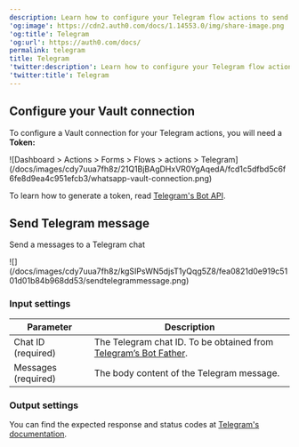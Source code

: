 ```yaml
---
description: Learn how to configure your Telegram flow actions to send messages.
'og:image': https://cdn2.auth0.com/docs/1.14553.0/img/share-image.png
'og:title': Telegram
'og:url': https://auth0.com/docs/
permalink: telegram
title: Telegram
'twitter:description': Learn how to configure your Telegram flow actions to send messages.
'twitter:title': Telegram
---
```

## Configure your Vault connection

To configure a Vault connection for your Telegram actions, you will need a **Token:**

<Frame>![Dashboard > Actions > Forms > Flows > actions > Telegram](/docs/images/cdy7uua7fh8z/21Q1BjBAgDHxVR0YgAqedA/fcd1c5dfbd5c6f6fe8d9ea4c951efcb3/whatsapp-vault-connection.png)</Frame>

To learn how to generate a token, read [Telegram's Bot API](https://core.telegram.org/#bot-api).

## Send Telegram message

Send a messages to a Telegram chat

<Frame>![](/docs/images/cdy7uua7fh8z/kgSIPsWN5djsT1yQqg5Z8/fea0821d0e919c5101d01b84b968dd53/sendtelegrammessage.png)</Frame>

### Input settings

<table class="table">
<thead>
<tr>
<th><b>Parameter</b></th>
<th><b>Description</b></th>
</tr>
</thead>
<tbody>
<tr>
<td>Chat ID (required)</td>
<td>The Telegram chat ID. To be obtained from <a href="https://core.telegram.org/bots">Telegram’s Bot Father</a>.</td>
</tr>
<tr>
<td>Messages (required)</td>
<td>The body content of the Telegram message.</td>
</tr>
</tbody>
</table>

### Output settings

You can find the expected response and status codes at [Telegram's documentation](https://core.telegram.org/method/messages.sendMessage).